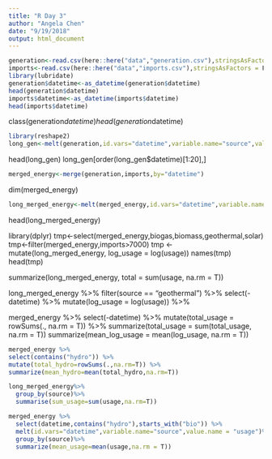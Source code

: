 ```yaml
---
title: "R Day 3"
author: "Angela Chen"
date: "9/19/2018"
output: html_document
---
```


```r
generation<-read.csv(here::here("data","generation.csv"),stringsAsFactors = F)
imports<-read.csv(here::here("data","imports.csv"),stringsAsFactors = F)
library(lubridate)
generation$datetime<-as_datetime(generation$datetime)
head(generation$datetime)
imports$datetime<-as_datetime(imports$datetime)
head(imports$datetime)
```
class(generation$datetime)
head(generation$datetime)

```r
library(reshape2)
long_gen<-melt(generation,id.vars="datetime",variable.name="source",value.name = "usage")

```

head(long_gen)
long_gen[order(long_gen$datetime)[1:20],]

```r
merged_energy<-merge(generation,imports,by="datetime")
```
dim(merged_energy)

```r
long_merged_energy<-melt(merged_energy,id.vars="datetime",variable.name = "source",value.name = "usage")
```
head(long_merged_energy)

library(dplyr)
tmp<-select(merged_energy,biogas,biomass,geothermal,solar)
tmp<-filter(merged_energy,imports>7000)
tmp <- mutate(long_merged_energy, log_usage = log(usage))
names(tmp)
head(tmp)

summarize(long_merged_energy, total = sum(usage, na.rm = T))

long_merged_energy %>% 
  filter(source == "geothermal") %>% 
  select(-datetime) %>% 
  mutate(log_usage = log(usage)) %>% 

merged_energy %>% 
  select(-datetime) %>% 
  mutate(total_usage = rowSums(., na.rm = T)) %>% 
summarize(total_usage = sum(total_usage, na.rm = T))
summarize(mean_log_usage = mean(log_usage, na.rm = T))

```r
merged_energy %>%
select(contains("hydro")) %>%
mutate(total_hydro=rowSums(.,na.rm=T)) %>%
summarize(mean_hydro=mean(total_hydro,na.rm=T))
```

```r
long_merged_energy%>%
  group_by(source)%>%
  summarise(sum_usage=sum(usage,na.rm=T))
```

```r
merged_energy %>%
  select(datetime,contains("hydro"),starts_with("bio")) %>%
  melt(id.vars="datetime",variable.name="source",value.name = "usage")%>%
  group_by(source)%>%
  summarize(mean_usage=mean(usage,na.rm = T))
```

